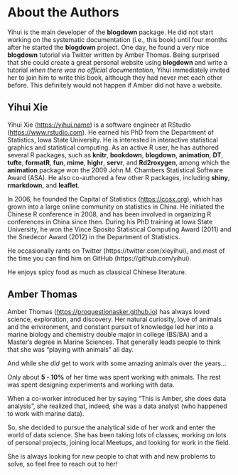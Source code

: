 # About the Authors {#author .unnumbered}

Yihui is the main developer of the **blogdown** package. He did not start working on the systematic documentation (i.e., this book) until four months after he started the **blogdown** project. One day, he found a very nice **blogdown** tutorial via Twitter written by Amber Thomas. Being surprised that she could create a great personal website using **blogdown** and write a tutorial _when there was no official documentation_, Yihui immediately invited her to join him to write this book, although they had never met each other before. This definitely would not happen if Amber did not have a website.

## Yihui Xie {-}

Yihui Xie (<https://yihui.name>) is a software engineer at RStudio (<https://www.rstudio.com>). He earned his PhD from the Department of Statistics, Iowa State University. He is interested in interactive statistical graphics and statistical computing. As an active R user, he has authored several R packages, such as **knitr**, **bookdown**, **blogdown**, **animation**, **DT**, **tufte**, **formatR**, **fun**, **mime**, **highr**, **servr**, and **Rd2roxygen**, among which the **animation** package won the 2009 John M. Chambers Statistical Software Award (ASA). He also co-authored a few other R packages, including **shiny**, **rmarkdown**, and **leaflet**.

In 2006, he founded the Capital of Statistics (<https://cosx.org>), which has grown into a large online community on statistics in China. He initiated the Chinese R conference in 2008, and has been involved in organizing R conferences in China since then. During his PhD training at Iowa State University, he won the Vince Sposito Statistical Computing Award (2011) and the Snedecor Award (2012) in the Department of Statistics.

He occasionally rants on Twitter (https://twitter.com/xieyihui), and most of the time you can find him on GitHub (https://github.com/yihui).

He enjoys spicy food as much as classical Chinese literature.

## Amber Thomas {-}

Amber Thomas (<https://proquestionasker.github.io>) has always loved science, exploration, and discovery. Her natural curiosity, love of animals and the environment, and constant pursuit of knowledge led her into a marine biology and chemistry double major in college (BS/BA) and a Master's degree in Marine Sciences. That generally leads people to think that she was "playing with animals" all day.

And while she _did_ get to work with some amazing animals over the years...

Only about **5 - 10%** of her time was spent working with animals. The rest was spent designing experiments and working with data.

When a co-worker introduced her by saying "This is Amber, she does data analysis", she realized that, indeed, she was a data analyst (who happened to work with marine data).

So, she decided to pursue the analytical side of her work and enter the world of data science. She has been taking lots of classes, working on lots of personal projects, joining local Meetups, and looking for work in the field.

She is always looking for new people to chat with and new problems to solve, so feel free to reach out to her!
